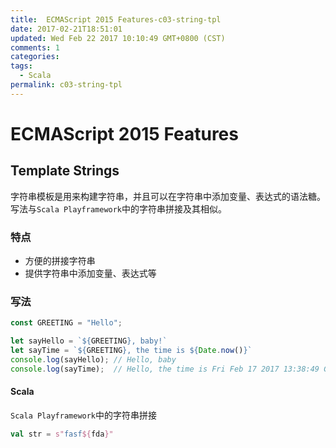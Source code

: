 ```yaml
---
title:  ECMAScript 2015 Features-c03-string-tpl
date: 2017-02-21T18:51:01
updated: Wed Feb 22 2017 10:10:49 GMT+0800 (CST)
comments: 1
categories:
tags:
  - Scala
permalink: c03-string-tpl
---
```


# ECMAScript 2015 Features

## Template Strings

字符串模板是用来构建字符串，并且可以在字符串中添加变量、表达式的语法糖。写法与`Scala Playframework`中的字符串拼接及其相似。

### 特点

- 方便的拼接字符串
- 提供字符串中添加变量、表达式等

### 写法

```js
const GREETING = "Hello";

let sayHello = `${GREETING}, baby!`
let sayTime = `${GREETING}, the time is ${Date.now()}`
console.log(sayHello); // Hello, baby
console.log(sayTime);  // Hello, the time is Fri Feb 17 2017 13:38:49 GMT+0800 (CST)
```
#### Scala

`Scala Playframework`中的字符串拼接

```scala
val str = s"fasf${fda}"
```
